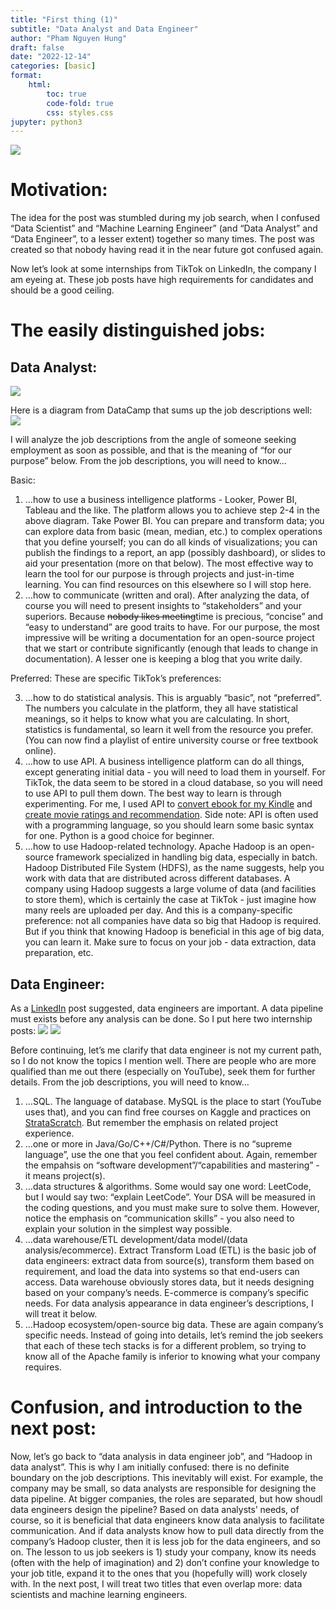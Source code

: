 ```yaml
---
title: "First thing (1)"
subtitle: "Data Analyst and Data Engineer"
author: "Pham Nguyen Hung"
draft: false
date: "2022-12-14"
categories: [basic]
format:
    html:
        toc: true
        code-fold: true
        css: styles.css
jupyter: python3 
---
```

![](72vazj.jpg)

# Motivation:

The idea for the post was stumbled during my job search, when I confused "Data Scientist" and "Machine Learning Engineer" (and "Data Analyst" and "Data Engineer", to a lesser extent) together so many times. The post was created so that nobody having read it in the near future got confused again.

Now let's look at some internships from TikTok on LinkedIn, the company I am eyeing at. These job posts have high requirements for candidates and should be a good ceiling.

# The easily distinguished jobs:

## Data Analyst:
![](Screenshot 2022-12-13 at 13-40-55 (18) data analyst intern Jobs LinkedIn.png)

Here is a diagram from DataCamp that sums up the job descriptions well:             
![](image1_7987ef4fa0.png)

I will analyze the job descriptions from the angle of someone seeking employment as soon as possible, and that is the meaning of "for our purpose" below.
From the job descriptions, you will need to know...

Basic:

1. ...how to use a business intelligence platforms - Looker, Power BI, Tableau and the like. The platform allows you to achieve step 2-4 in the above diagram. Take Power BI. You can prepare and transform data; you can explore data from basic (mean, median, etc.) to complex operations that you define yourself; you can do all kinds of visualizations; you can publish the findings to a report, an app (possibly dashboard), or slides to aid your presentation (more on that below). The most effective way to learn the tool for our purpose is through projects and just-in-time learning. You can find resources on this elsewhere so I will stop here.
2. ...how to communicate (written and oral). After analyzing the data, of course you will need to present insights to "stakeholders" and your superiors. Because ~~nobody likes meeting~~time is precious, "concise" and "easy to understand" are good traits to have. For our purpose, the most impressive will be writing a documentation for an open-source project that we start or contribute significantly (enough that leads to change in documentation). A lesser one is keeping a blog that you write daily.

Preferred:
These are specific TikTok's preferences:

3. ...how to do statistical analysis. This is arguably "basic", not "preferred". The numbers you calculate in the platform, they all have statistical meanings, so it helps to know what you are calculating. In short, statistics is fundamental, so learn it well from the resource you prefer. (You can now find a playlist of entire university course or free textbook online).
4. ...how to use API. A business intelligence platform can do all things, except generating initial data - you will need to load them in yourself. For TikTok, the data seem to be stored in a cloud database, so you will need to use API to pull them down. The best way to learn is through experimenting. For me, I used API to [convert ebook for my Kindle](https://developers.zamzar.com/) and [create movie ratings and recommendation](https://github.com/HangenYuu/Coursera-Python3_Programming-Final_Project/blob/main/Movie_Recommendation_With_API.ipynb). Side note: API is often used with a programming language, so you should learn some basic syntax for one. Python is a good choice for beginner.
5. ...how to use Hadoop-related technology. Apache Hadoop is an open-source framework specialized in handling big data, especially in batch. Hadoop Distributed File System (HDFS), as the name suggests, help you work with data that are distributed across different databases. A company using Hadoop suggests a large volume of data (and facilities to store them), which is certainly the case at TikTok - just imagine how many reels are uploaded per day. And this is a company-specific preference: not all companies have data so big that Hadoop is required. But if you think that knowing Hadoop is beneficial in this age of big data, you can learn it. Make sure to focus on your job - data extraction, data preparation, etc.

## Data Engineer:
As a [LinkedIn](https://www.linkedin.com/feed/update/urn:li:activity:6991442210093219840/) post suggested, data engineers are important. A data pipeline must exists before any analysis can be done. So I put here two internship posts:
![](Screenshot 2022-12-14 at 09-39-55 (18) data engineer Jobs LinkedIn.png)
![](Screenshot 2022-12-14 at 09-41-06 (18) data engineer Jobs LinkedIn.png)

Before continuing, let's me clarify that data engineer is not my current path, so I do not know the topics I mention well. There are people who are more qualified than me out there (especially on YouTube), seek them for further details.
From the job descriptions, you will need to know...

1. ...SQL. The language of database. MySQL is the place to start (YouTube uses that), and you can find free courses on Kaggle and practices on [StrataScratch](https://www.stratascratch.com/). But remember the emphasis on related project experience.
2. ...one or more in Java/Go/C++/C#/Python. There is no "supreme language", use the one that you feel confident about. Again, remember the empahsis on "software development"/"capabilities and mastering" - it means project(s).
3. ...data structures & algorithms. Some would say one word: LeetCode, but I would say two: "explain LeetCode". Your DSA will be measured in the coding questions, and you must make sure to solve them. However, notice the emphasis on "communication skills" - you also need to explain your solution in the simplest way possible.
4. ...data warehouse/ETL development/data model/(data analysis/ecommerce). Extract Transform Load (ETL) is the basic job of data engineers: extract data from source(s), transform them based on requirement, and load the data into systems so that end-users can access. Data warehouse obviously stores data, but it needs designing based on your company's needs. E-commerce is company's specific needs. For data analysis appearance in data engineer's descriptions, I will treat it below.
5. ...Hadoop ecosystem/open-source big data. These are again company's specific needs. Instead of going into details, let's remind the job seekers that each of these tech stacks is for a different problem, so trying to know all of the Apache family is inferior to knowing what your company requires.

# Confusion, and introduction to the next post:
Now, let's go back to "data analysis in data engineer job", and "Hadoop in data analyst". This is why I am initially confused: there is no definite boundary on the job descriptions. This inevitably will exist. For example, the company may be small, so data analysts are responsible for designing the data pipeline. At bigger companies, the roles are separated, but how shoudl data engineers design the pipeline? Based on data analysts' needs, of course, so it is beneficial that data engineers know data analysis to facilitate communication. And if data analysts know how to pull data directly from the company's Hadoop cluster, then it is less job for the data engineers, and so on. The lesson to us job seekers is 1) study your company, know its needs (often with the help of imagination) and 2) don't confine your knowledge to your job title, expand it to the ones that you (hopefully will) work closely with.
In the next post, I will treat two titles that even overlap more: data scientists and machine learning engineers. 
